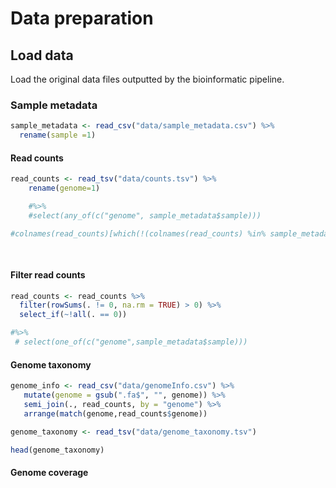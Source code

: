 # Data preparation

## Load data

Load the original data files outputted by the bioinformatic pipeline.

### Sample metadata

```r
sample_metadata <- read_csv("data/sample_metadata.csv") %>%
  rename(sample =1)
```


#### Read counts

```r
read_counts <- read_tsv("data/counts.tsv") %>%
    rename(genome=1)

    #%>%
    #select(any_of(c("genome", sample_metadata$sample)))

#colnames(read_counts)[which(!(colnames(read_counts) %in% sample_metadata$sample))]
    
  
```


#### Filter read counts

```r
read_counts <- read_counts %>%
  filter(rowSums(. != 0, na.rm = TRUE) > 0) %>%
  select_if(~!all(. == 0)) 

#%>%
 # select(one_of(c("genome",sample_metadata$sample)))

```


#### Genome taxonomy

```r
genome_info <- read_csv("data/genomeInfo.csv") %>%
   mutate(genome = gsub(".fa$", "", genome)) %>%
   semi_join(., read_counts, by = "genome") %>%
   arrange(match(genome,read_counts$genome))
```

```r
genome_taxonomy <- read_tsv("data/genome_taxonomy.tsv") 

head(genome_taxonomy)
```


#### Genome coverage





